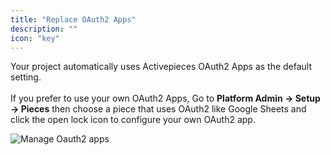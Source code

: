 ```yaml
---
title: "Replace OAuth2 Apps"
description: ""
icon: "key"
---
```


<Snippet file="enterprise-feature.mdx" />

Your project automatically uses Activepieces OAuth2 Apps as the default setting. <br></br> 
If you prefer to use your own OAuth2 Apps, Go to **Platform Admin -> Setup -> Pieces** then choose a piece that uses OAuth2 like Google Sheets and click the open lock icon to configure your own OAuth2 app.

![Manage Oauth2 apps](/resources/screenshots/manage-oauth2.png)